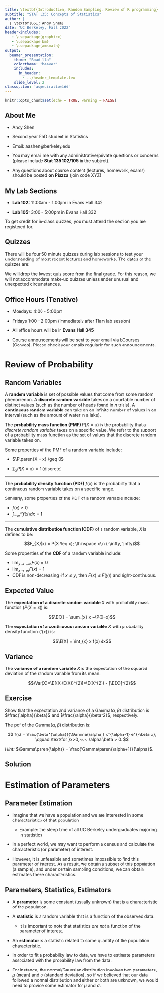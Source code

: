 ```yaml
---
title: \textbf{Introduction, Random Sampling, Review of R programming}
subtitle: "STAT 135: Concepts of Statistics"
author: |
  | \textbf{GSI: Andy Shen}
date: "UC Berkeley, Fall 2022"
header-includes:
   - \usepackage{graphicx}
   - \usepackage{bm}
   - \usepackage{amsmath}
output:
  beamer_presentation:
    theme: "Boadilla"
    colortheme: "beaver"
    includes:
      in_header: 
        - ../header_template.tex
    slide_level: 2
classoption: "aspectratio=169"
---
```


```r
knitr::opts_chunk$set(echo = TRUE, warning = FALSE)
```

## About Me

- Andy Shen

- Second year PhD student in Statistics

- Email: aashen@berkeley.edu

- You may email me with any administrative/private questions or concerns (please include **Stat 135 102/105** in the subject). 

- Any questions about course content (lectures, homework, exams) should be posted **on Piazza** (join code XYZ)


## My Lab Sections

- **Lab 102:** 11:00am - 1:00pm in Evans Hall 342

- **Lab 105:** 3:00 - 5:00pm in Evans Hall 332

To get credit for in-class quizzes, you must attend the section you are registered for.



## Quizzes

There will be four 50 minute quizzes during lab sessions to test your understanding of most recent lectures and homeworks. The dates of the quizzes are: 

\vspace{0.75em}
\textbf{Quiz 1: September 9}

\textbf{Quiz 2: September 23}

\textbf{Quiz 3: November 4}

\textbf{Quiz 4: November 18}
\vspace{0.75em} 

\noindent We will drop the lowest quiz score from the final grade. For this reason, we will not accommodate make-up quizzes unless under unusual and unexpected circumstances.

## Office Hours (Tenative)

- Mondays: 4:00 - 5:00pm

- Fridays 1:00 - 2:00pm (immediately after 11am lab session)

- All office hours will be in **Evans Hall 345**

- Course announcements will be sent to your email via bCourses (Canvas). Please check your emails regularly for such announcements.

# Review of Probability


## Random Variables

A **random variable** is set of possible values that come from some random phenomenon. A **discrete random variable** takes on a countable number of distinct values (such as the number of heads found in $n$ trials). A **continuous random variable** can take on an infinite number of values in an interval (such as the amount of water in a lake).


The **probability mass function (PMF)** $P(X=x)$ is the probability that a *discrete random variable* takes on a specific value. We refer to the support of a probability mass function as the set of values that the discrete random variable takes on.

Some properties of the PMF of a random variable include:

 - $\P\paren{X = x} \geq 0$
 
 - $\sum_{x} P(X=x) = 1$ (discrete)
 
---
 

The **probability density function (PDF)** $f(x)$ is the probability that a continuous random variable takes on a specific range.

Similarly, some properties of the PDF of a random variable include:

 - $f(x) \geq 0$
 - $\int_{-\infty}^{\infty} f(x) dx = 1$

 

---

The **cumulative distribution function (CDF)** of a random variable, $X$ is defined to be:

$$F_{X}(x) = P(X \leq x); \thinspace x\in (-\infty, \infty)$$


Some properties of the **CDF** of a random variable include:

 - $\lim_{x \rightarrow -\infty} F(x) = 0$
 - $\lim_{x \rightarrow \infty} F(x) = 1$
 - CDF is non-decreasing (if $x \leq y$, then $F(x) \leq F(y)$) and right-continuous.
 
## Expected Value


The **expectation of a discrete random variable** $X$ with probability mass function ($P(X=x)$) is: 

$$\E[X] = \sum_{x} x ~\P(X=x)$$

The **expectation of a continuous random variable** $X$ with probability density function ($f(x)$) is: 

$$\E[X] = \int_{x} x f(x) dx$$


## Variance


The **variance of a random variable** $X$ is the expectation of the squared deviation of the random variable from its mean.

$$\Var(X)=\E[(X-\E(X))^{2}]=\E(X^{2}) - [\E(X)]^{2}$$


## Exercise

Show that the expectation and variance of a $\text{Gamma}(\alpha, \beta)$ distribution is $\frac{\alpha}{\beta}$ and $\frac{\alpha}{\beta^2}$, respectively.

The pdf of the $\text{Gamma}(\alpha, \beta)$ distribution is:

$$
f(x) = \frac{\beta^{\alpha}}{\Gamma(\alpha)} x^{\alpha-1} e^{-\beta x}, \qquad \text{for }x>0,~~~ \alpha,\beta > 0.
$$



*Hint:* $\Gamma\paren{\alpha} = \frac{\Gamma\paren{\alpha+1}}{\alpha}$.

## Solution


# Estimation of Parameters



## Parameter Estimation

- Imagine that we have a population and we are interested in some characteristics of that population 

  - Example: the sleep time of all UC Berkeley undergraduates majoring in statistics

- In a perfect world, we may want to perform a census and calculate the characteristic (or parameter) of interest. 

- However, it is unfeasible and sometimes impossible to find this parameter of interest. As a result, we obtain a subset of this population (a sample), and under certain sampling conditions, we can obtain estimates these characteristics.


## Parameters, Statistics, Estimators


- A **parameter** is some constant (usually unknown) that is a characteristic of the population. 

- A **statistic** is a random variable that is a function of the observed data. 

  - It is important to note that statistics *are not* a function of the parameter of interest. 

- An **estimator** is a statistic related to some quantity of the population characteristic.

- In order to fit a probability law to data, we have to estimate parameters associated with the probability law from the data. 

- For instance, the normal/Gaussian distribution involves two parameters, $\mu$ (mean) and $\sigma$ (standard deviation), so if we believed that our data followed a normal distribution and either or both are unknown, we would need to provide some estimator for $\mu$ and $\sigma$.





